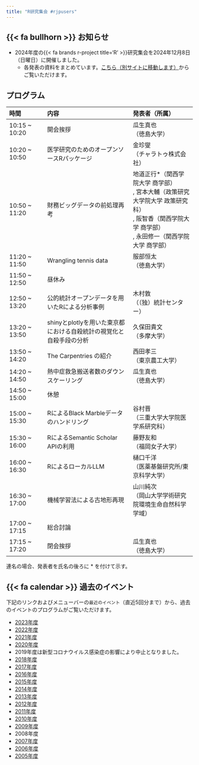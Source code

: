 ```yaml
---
title: "R研究集会 #rjpusers"
---
```


## {{< fa bullhorn >}} お知らせ

- 2024年度の{{< fa brands r-project title='R' >}}研究集会を2024年12月8日（日曜日）に開催しました。
    - 各発表の資料をまとめています。[こちら（別サイトに移動します）](https://connpass.com/event/335020/)からご覧いただけます。

## プログラム

| 時間 | 内容 | 発表者（所属） |
|:----|:----------|:-------|
| 10:15 ~ 10:20 | 開会挨拶 | 瓜生真也<br>（徳島大学） |
| 10:20 ~ 10:50 | 医学研究のためのオープンソースRパッケージ | 金珍燮<br>（チャラトゥ株式会社） |
| 10:50 ~ 11:20 | 財務ビッグデータの前処理再考 | 地道正行\*（関西学院大学 商学部）<br>, 宮本大輔（政策研究大学院大学 政策研究科）<br>, 阪智香（関西学院大学 商学部）<br>, 永田修一（関西学院大学 商学部） |
| 11:20 ~ 11:50 | Wrangling tennis data | 服部恒太<br>（徳島大学） |
| 11:50 ~ 12:50 | 昼休み |  |
| 12:50 ~ 13:20 | 公的統計オープンデータを用いたRによる分析事例 | 木村敦<br>（（独）統計センター） |
| 13:20 ~ 13:50 | shinyとplotlyを用いた東京都における自殺統計の視覚化と自殺手段の分析 | 久保田貴文<br>（多摩大学） |
| 13:50 ~ 14:20 | The Carpentries の紹介 | 西田孝三<br>（東京農工大学） |
| 14:20 ~ 14:50 | 熱中症救急搬送者数のダウンスケーリング | 瓜生真也<br>（徳島大学） |
| 14:50 ~ 15:00 | 休憩 |  |
| 15:00 ~ 15:30 | RによるBlack Marbleデータのハンドリング | 谷村晋<br>（三重大学大学院医学系研究科） |
| 15:30 ~ 16:00 | RによるSemantic Scholar APIの利用 | 藤野友和<br>（福岡女子大学） |
| 16:00 ~ 16:30 | RによるローカルLLM | 樋口千洋<br>（医薬基盤研究所/東京科学大学） |
| 16:30 ~ 17:00 | 機械学習法による古地形再現 | 山川純次 <br>（岡山大学学術研究院環境生命自然科学学域） |
| 17:00 ~ 17:15 | 総合討論 | | 
| 17:15 ~ 17:20 | 閉会挨拶 | 瓜生真也<br>（徳島大学） |

連名の場合、発表者を氏名の後ろに \* を付けて示す。

## {{< fa calendar >}} 過去のイベント

下記のリンクおよびメニューバーの`最近のイベント`（直近5回分まで）から、過去のイベントのプログラムがご覧いただけます。

- [2023年度](event/2023.qmd)
- [2022年度](event/2022.qmd)
- [2021年度](event/2021.qmd)
- [2020年度](event/2020.qmd)
- 2019年度は新型コロナウイルス感染症の影響により中止となりました。
- [2018年度](event/2018.qmd)
- [2017年度](event/2017.qmd)
- [2016年度](event/2016.qmd)
- [2015年度](event/2015.qmd)
- [2014年度](event/2014.qmd)
- [2013年度](event/2013.qmd)
- [2012年度](event/2012.qmd)
- [2011年度](event/2011.qmd)
- [2010年度](event/2010.qmd)
- [2009年度](event/2009.qmd)
- 2008年度
- [2007年度](event/2007.qmd)
- [2006年度](event/2006.qmd)
- [2005年度](event/2005.qmd)
